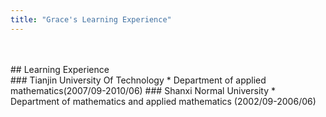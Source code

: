 ---
title: "Grace's Learning Experience"
---
<br>
</br>
## Learning Experience
<br>
### Tianjin University Of Technology
* Department of applied mathematics(2007/09-2010/06)
### Shanxi Normal University
* Department of mathematics and applied mathematics (2002/09-2006/06)
<br>


